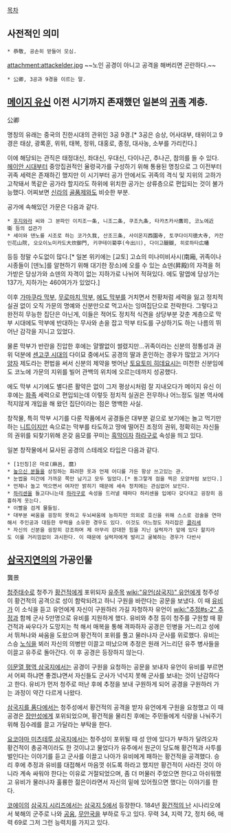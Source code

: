 [[목차]]

== 사전적인 의미 ==
 * 恭敬, 공손히 받들어 모심.
attachment:attackelder.jpg
~~노인 공경이 아니고 공격을 해버리면 곤란하다.~~

 * 公卿, 3공과 9경을 이르는 말.
== [[메이지 유신]] 이전 시기까지 존재했던 일본의 [[귀족]] 계층. ==
公卿

명칭의 유래는 중국의 진한시대의 관위인 3공 9경.[* 3공은 승상, 어사대부, 태위이고 9경은 태상, 광록훈, 위위, 태복, 정위, 대홍로, 종정, 대사농, 소부를 가리킨다.]

이에 해당되는 관직은 태정대신, 좌대신, 우대신, 다이나곤, 추나곤, 참의를 들 수 있다. [[헤이안 시대]]부터 중앙집권적인 율령국가를 구성하기 위해 통용된 명칭으로 그 이전부터 귀족 세력은 존재하긴 했지만 이 시기부터 공가 안에서도 귀족의 격식 및 지위의 고하가 고착돼서 똑같은 공가라 할지라도 하위에 위치한 공가는 상류층으로 편입되는 것이 불가능했다. 어찌보면 [[신라]]의 [[골품제]]와도 비슷한 부분.

공가에 속해있던 가문은 다음과 같다.

 * [[후지와라]] 씨와 그 분파인 이치조一条, 니조二条, 쿠조九条, 타카츠카사鷹司, 코노에近衛 등의 섭관가
 * 세이와 덴노를 시조로 하는 코가久我, 산조三条, 사이온지西園寺, 토쿠다이지徳大寺, 카잔인花山院, 오오이노미카도大炊御門, 키쿠테이菊亭(今出川), 다이고醍醐, 히로하타広幡
 
등등 정말 수도없이 많다.[* 일본 위키에는 [교토] 고쇼의 미나미비사시(南廂, 귀족이나 시종들이 [덴노]를 알현하기 위해 대기한 장소)에 오를 수 있는 쇼덴(昇殿)의 자격을 허가받은 당상가와 쇼덴의 자격이 없는 지하가로 나뉘어 적혀있다. 에도 말엽에 당상가는 137가, 지하가는 460여가가 있었다.]

이후 [[가마쿠라 막부]], [[무로마치 막부]], [[에도 막부]]를 거치면서 천황처럼 세력을 잃고 정치적 실권 없이 오직 가문의 명예와 신분만으로 먹고사는 잉여집단으로 전락한다. 그렇다고 완전히 무능한 집단은 아닌게, 이들은 적어도 정치적 식견을 상당부분 갖춘 계층으로 막부 시대에도 막부에 반대하는 무사와 손을 잡고 막부 타도를 구상하기도 하는 나름의 뛰어난 감각을 지니고 있었다.

물론 막부가 반란을 진압한 후에는 얄짤없이 썰렸지만...귀족이라는 신분의 정통성과 권위 덕분에 [[센고쿠 시대]]의 다이묘 중에서도 공경의 딸과 혼인하는 경우가 많았고 거기다 [[양자]] 제도라는 편법을 써서 신분의 제약을 벗어난 [[토요토미 히데요시]]는 미천한 신분임에도 코노에 가문의 지위를 빌어 관백의 위치에 오르는데까지 성공했다.

에도 막부 시기에도 별다른 활약은 없이 그저 평상시처럼 잘 지내오다가 메이지 유신 이후에는 [[화족]] 세력으로 편입되는데 이렇듯 정치적 실권은 전무하나 어느정도 일본 역사에 적지않게 개입을 해 왔던 집단이라는 점은 명백한 사실.

창작물, 특히 막부 시기를 다룬 작품에서 공경들은 대부분 겉으로 보기에는 놀고 먹기만 하는 [[니트]]이지만 속으로는 막부를 타도하고 땅에 떨어진 조정의 권위, 정확히는 자신들의 권위를 되찾기위해 온갖 음모를 꾸미는 [[흑막]]이자 [[하라구로]] 속성을 띄고 있다. 

일본 창작물에서 묘사된 공경의 스테레오 타입은 다음과 같다.

 * [1인칭]은 마로(麻呂, 麿)
 * [[높으신 분들]]을 상징하는 화려한 옷과 언제 어디를 가든 항상 쓰고있는 관.
 * 눈썹을 미간에 가까운 쪽만 남기고 모두 밀었다.[* 동그랗게 점을 찍은 모양처럼 보인다.]
 * 언제나 놀고 먹으면서 여자만 밝히기 때문에 세속 정치에는 관심없어 보인다.
 * [[하리센]]을 들고다니는데 [[하라구로]] 속성을 드러낼 때마다 하리센을 입에다 갖다대고 굉장히 음흉하게 웃는다.
 * 이빨을 검게 물들임.
 * 대부분 싸움을 굉장히 못하고 두뇌싸움에 능하지만 의외로 호신을 위해 스스로 검술을 연마해서 주인공과 대등한 무력을 소유한 경우도 있다. 이것도 어느정도 자리잡은 [[클리셰]]
 * 자신의 신분을 굉장히 강조하며 제 아무리 강대한 힘을 지닌 실력자가 앞에 있다 할지라도 이를 거리낌없이 과시한다. 이 때문에 실력자에게 발리고 굴복하는 경우가 다반사

== [[삼국지연의]]의 가공인물 ==
龔景

[[청주]]태수로 청주가 [[황건적]]에게 포위되자 [[유주]]목 [[wiki:"유언(삼국지)" 유언]]에게 청주성이 황건적의 공격으로 성이 함락되려고 하니 구원을 바란다는 공문을 보냈다. 이 때 [[유비]]가 이 소식을 듣고 유언에게 자신이 구원하러 가길 자청하자 유언이 [[wiki:"추정#s-2" 추정]]과 함께 군사 5만명으로 유비를 지원하게 했다. 유비와 추정 등이 청주를 구원할 때 황건적과 싸우다가 도망지는 척 해서 매복을 통해 격파하자 공경은 민병을 거느리고 성에서 뛰쳐나와 싸움을 도왔으며 황건적이 포위를 풀고 물러나자 군사를 위로했다. 유비는 스승 [[노식]]을 뵈러 자신의 의병만 이끌고 떠났으며 추정은 원래 거느리던 유주 병사들을 이끌고 유주로 돌아간다. 이 후 공경은 등장하지 않는다.

[[이문열 평역 삼국지]]에서는 공경이 구원을 요청하는 공문을 보내자 유언이 유비를 부르면서 어찌 하냐면 좋겠냐면서 자신들도 군사가 넉넉지 못해 군사를 보내는 것이 난감하다고 한다. 유비가 먼저 청주로 떠난 후에 추정을 보내 구원하게 되어 공경을 구원하러 가는 과정이 약간 다르게 나왔다.

[[삼국지를 품다]]에서는 청주성에서 황건적의 공격을 받자 유언에게 구원을 요청했고 이 때 공경은 [[장만성]]에게 포위되었으며, 황건적을 물리친 후에는 주민들에게 식량을 나눠주기 위해 짐수레를 끌고 가달라는 부탁을 한다.

[[요코야마 미츠테루 삼국지]]에서는 청주성이 포위될 때 성 안에 있다가 부하가 달려오자 황건적이 총공격이라도 한 것이냐고 물었다가 유주에서 원군이 당도해 황건적과 사투를 벌인다는 이야기를 듣고 군사를 이끌고 나아가 유비에게 패하는 황건적을 공격했다. 승리 후에 추정과 유비를 대접해서 마음껏 쉬도록 하라고 했지만 황건적이 사라진 것이 아니라 계속 싸워야 한다는 이유로 거절되었으며, 좀 더 머물러 주었으면 한다고 아쉬워했고 유비가 물러나자 훌륭한 젊은이라면서 자신의 밑에 있어줬으면 했다는 이야기를 한다.

[[코에이]]의 [[삼국지 시리즈]]에서는 [[삼국지 5]]에서 등장한다. 184년 [[황건적의 난]] 시나리오에서 북해의 군주로 나와 [[공융]], [[무안국]]을 부하로 두고 있다. 무력 34, 지력 72, 정치 66, 매력 69로 그저 그런 능력치를 가지고 있다.
